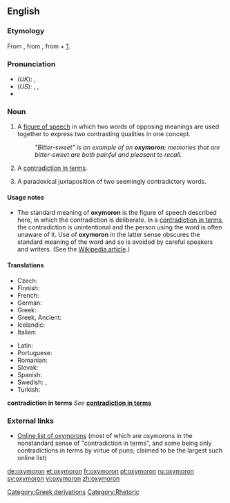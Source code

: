 {{was wotd|2006|July|12}}
==English==

{{wikipedia}}

===Etymology===
From {{L.}} {{term|oxymoron|lang=la}}, from {{AGr.}} {{term|ὀξύμωρον||tr=oxumōron|sc=polytonic}}, from {{term|ὀξύς||sharp|tr=oxus|sc=polytonic}} + {{term|μωρός||dull|tr=mōros|sc=polytonic}} [http://www.perseus.tufts.edu/cgi-bin/ptext?doc=Perseus%3Atext%3A1999.04.0057%3Aentry%3D%2374333].

===Pronunciation===
* (''UK''): {{IPA|/ɒksɪˈmɔ:rɒn/}}, {{SAMPA|/QksI"mO:rQn/}}
* (''US''): {{enPR|äk-sĭ-môrʹän}}, {{IPA|/ɑksɪˈmɔrɑn/}}, {{SAMPA|/AksI"mOrAn/}}
* {{audio|en-us-oxymoron.ogg|Audio (US)}}

===Noun===
{{en-noun|''classical plural'' '''[[oxymora]]'''; ''Anglicized plural'' '''[[oxymorons]]'''}}

# A [[figure of speech]] in which two words of opposing meanings are used together to express two contrasting qualities in one concept.
#: ''"Bitter-sweet" is an example of an '''oxymoron'''; memories that are bitter-sweet are both painful and pleasant to recall.''
# {{context|loosely|nonstandard}} A [[contradiction in terms]].
# A paradoxical juxtaposition of two seemingly contradictory words.

====Usage notes====
* The standard meaning of '''oxymoron''' is the figure of speech described here, in which the contradiction is deliberate.  In a [[contradiction in terms]], the contradiction is unintentional and the person using the word is often unaware of it.  Use of '''oxymoron''' in the latter sense obscures the standard meaning of the word and so is avoided by careful speakers and writers. (See the [[w:oxymoron|Wikipedia article]].)

====Translations====
{{trans-top|figure of speech}}
* Czech: {{t-|cs|oxymóron|m}}
* Finnish: {{t+|fi|oksymoron}}
* French: {{t+|fr|oxymore}}
* German: {{t+|de|Oxymoron|n}}
* Greek: {{t|el|οξύμωρο σχήμα|n|sc=Grek|tr=oxýmoro schíma}}
* Greek, Ancient: {{t|el|ὀξύμωρον|tr=oxymōron|sc=Grek|n}}
* Icelandic: {{t-|is|refhvörf|n|p}}
* Italian: {{t+|it|ossimoro|m}}
{{trans-mid}}
* Latin: {{t|la|oxymorum|n}}
* Portuguese: {{t+|pt|oxímoro|m}}
* Romanian: {{t|ro|oximoron|n}}
* Slovak: {{t|sk|oxymorón|m}}
* Spanish: {{t+|es|oxímoron|m}}
* Swedish: {{t|sv|oxymoron}}, {{t|sv|självmotsägelse}}
* Turkish: {{t+|tr|oksimoron|n}}
{{trans-bottom}}

'''contradiction in terms'''
''See'' '''[[contradiction in terms]]'''

===External links===
* [http://www.oxymoronlist.com Online list of oxymorons] (most of which are oxymorons in the nonstandard sense of "contradiction in terms", and some being only contradictions in terms by virtue of puns; claimed to be the largest such online list)

[[Category:Greek derivations]]
[[Category:Rhetoric]]

[[de:oxymoron]]
[[et:oxymoron]]
[[fr:oxymoron]]
[[pt:oxymoron]]
[[ru:oxymoron]]
[[sv:oxymoron]]
[[vi:oxymoron]]
[[zh:oxymoron]]